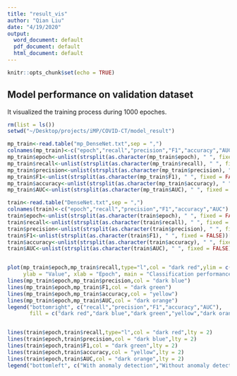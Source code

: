 ```yaml
---
title: "result_vis"
author: "Qian Liu"
date: "4/19/2020"
output:
  word_document: default
  pdf_document: default
  html_document: default
---
```


```r
knitr::opts_chunk$set(echo = TRUE)
```

## Model performance on validation dataset

It visualized the training process during 1000 epoches.

```r
rm(list = ls())
setwd("~/Desktop/projects/iMP/COVID-CT/model_result")

mp_train<-read.table("mp_DenseNet.txt",sep = ",")
colnames(mp_train)<-c("epoch","recall","precision","F1","accuracy","AUC")
mp_train$epoch<-unlist(strsplit(as.character(mp_train$epoch), " ", fixed = FALSE))[seq(5,500,5)]
mp_train$recall<-unlist(strsplit(as.character(mp_train$recall), " ", fixed = FALSE))[seq(4,400,4)]
mp_train$precision<-unlist(strsplit(as.character(mp_train$precision), " ", fixed = FALSE))[seq(4,400,4)]
mp_train$F1<-unlist(strsplit(as.character(mp_train$F1), " ", fixed = FALSE))[seq(3,300,3)]
mp_train$accuracy<-unlist(strsplit(as.character(mp_train$accuracy), " ", fixed = FALSE))[seq(4,400,4)]
mp_train$AUC<-unlist(strsplit(as.character(mp_train$AUC), " ", fixed = FALSE))[seq(4,400,4)]

train<-read.table("DenseNet.txt",sep = ",")
colnames(train)<-c("epoch","recall","precision","F1","accuracy","AUC")
train$epoch<-unlist(strsplit(as.character(train$epoch), " ", fixed = FALSE))[seq(5,500,5)]
train$recall<-unlist(strsplit(as.character(train$recall), " ", fixed = FALSE))[seq(4,400,4)]
train$precision<-unlist(strsplit(as.character(train$precision), " ", fixed = FALSE))[seq(4,400,4)]
train$F1<-unlist(strsplit(as.character(train$F1), " ", fixed = FALSE))[seq(3,300,3)]
train$accuracy<-unlist(strsplit(as.character(train$accuracy), " ", fixed = FALSE))[seq(4,400,4)]
train$AUC<-unlist(strsplit(as.character(train$AUC), " ", fixed = FALSE))[seq(4,400,4)]


plot(mp_train$epoch,mp_train$recall,type="l",col = "dark red",ylim = c(0.5,0.9),
     ylab = "Value", xlab = "Epoch", main = "Classification performance on validation dataset")
lines(mp_train$epoch,mp_train$precision,col = "dark blue")
lines(mp_train$epoch,mp_train$F1,col = "dark green")
lines(mp_train$epoch,mp_train$accuracy,col = "yellow")
lines(mp_train$epoch,mp_train$AUC,col = "dark orange")
legend("bottomright", c("recall","precision","F1","accuracy","AUC"),
       fill = c("dark red","dark blue","dark green","yellow","dark orange"),cex = 0.6)


lines(train$epoch,train$recall,type="l",col = "dark red",lty = 2)
lines(train$epoch,train$precision,col = "dark blue",lty = 2)
lines(train$epoch,train$F1,col = "dark green",lty = 2)
lines(train$epoch,train$accuracy,col = "yellow",lty = 2)
lines(train$epoch,train$AUC,col = "dark orange",lty = 2)
legend("bottomleft", c("With anomaly detection","Without anomaly detection"),cex = 0.65,lty = 1:2)
```


